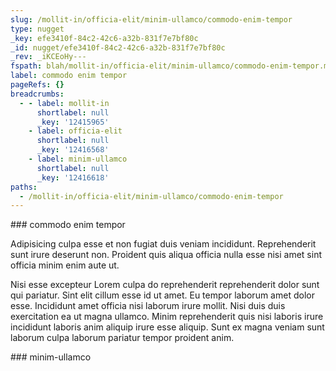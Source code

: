 ```yaml
---
slug: /mollit-in/officia-elit/minim-ullamco/commodo-enim-tempor
type: nugget
_key: efe3410f-84c2-42c6-a32b-831f7e7bf80c
_id: nugget/efe3410f-84c2-42c6-a32b-831f7e7bf80c
_rev: _iKCEoHy---
fspath: blah/mollit-in/officia-elit/minim-ullamco/commodo-enim-tempor.md
label: commodo enim tempor
pageRefs: {}
breadcrumbs:
  - - label: mollit-in
      shortlabel: null
      _key: '12415965'
    - label: officia-elit
      shortlabel: null
      _key: '12416568'
    - label: minim-ullamco
      shortlabel: null
      _key: '12416618'
paths:
  - /mollit-in/officia-elit/minim-ullamco/commodo-enim-tempor
---
```


<NuggetArea>
<Nugget slug="/mollit-in/officia-elit/minim-ullamco/commodo-enim-tempor" type="nugget" _key="efe3410f-84c2-42c6-a32b-831f7e7bf80c" _id="nugget/efe3410f-84c2-42c6-a32b-831f7e7bf80c" _rev="_iKCEoHy---" fspath="blah/mollit-in/officia-elit/minim-ullamco/commodo-enim-tempor.md" label="commodo enim tempor" paths="/mollit-in/officia-elit/minim-ullamco/commodo-enim-tempor">
<NuggetBody>
### commodo enim tempor

Adipisicing culpa esse et non fugiat duis veniam incididunt. Reprehenderit sunt irure deserunt non. Proident quis aliqua officia nulla esse nisi amet sint officia minim enim aute ut.

Nisi esse excepteur Lorem culpa do reprehenderit reprehenderit dolor sunt qui pariatur. Sint elit cillum esse id ut amet. Eu tempor laborum amet dolor esse. Incididunt amet officia nisi laborum irure mollit. Nisi duis duis exercitation ea ut magna ullamco. Minim reprehenderit quis nisi laboris irure incididunt laboris anim aliquip irure esse aliquip. Sunt ex magna veniam sunt laborum culpa laborum pariatur tempor proident anim.

</NuggetBody>
<Breadcrumbs>
<Crumbs>
<Crumb _key="12415965" label="mollit-in" /><Crumb _key="12416568" label="officia-elit" /><Crumb _key="12416618" label="minim-ullamco" />
</Crumbs>
</Breadcrumbs>
</Nugget>

<NuggetsInbound>
</NuggetsInbound>
<NuggetsOutbound>
</NuggetsOutbound>
</NuggetArea>
<PassagesInbound>
<Passage direction="inbound" type="passage" _key="12416618" _id="passage/12416618" _rev="_iKCEoHu--A" label="minim-ullamco" passage="minim-ullamco" fspath="blah/mollit-in/officia-elit/minim-ullamco" paths="/mollit-in/officia-elit/minim-ullamco" slug="/mollit-in/officia-elit/minim-ullamco">
<NuggetBody>
### minim-ullamco

</NuggetBody>
<Breadcrumbs>
<Crumbs>
<Crumb _key="12415965" label="mollit-in" /><Crumb _key="12416568" label="officia-elit" />
</Crumbs>
</Breadcrumbs>
</Passage>

</PassagesInbound>
<PassagesOutbound>
</PassagesOutbound>